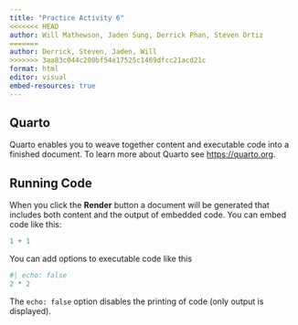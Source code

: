 ```yaml
---
title: "Practice Activity 6"
<<<<<<< HEAD
author: Will Mathewson, Jaden Sung, Derrick Phan, Steven Ortiz
=======
author: Derrick, Steven, Jaden, Will
>>>>>>> 3aa83c044c200bf54e17525c1469dfcc21acd21c
format: html
editor: visual
embed-resources: true
---
```


## Quarto

Quarto enables you to weave together content and executable code into a finished document. To learn more about Quarto see <https://quarto.org>.

## Running Code

When you click the **Render** button a document will be generated that includes both content and the output of embedded code. You can embed code like this:

```r
1 + 1
```

You can add options to executable code like this

```r
#| echo: false
2 * 2
```

The `echo: false` option disables the printing of code (only output is displayed).

